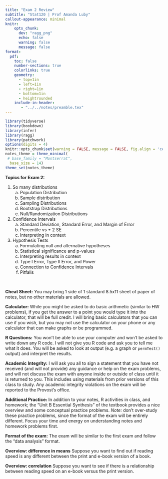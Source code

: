 ```yaml
---
title: "Exam 2 Review"
subtitle: "Stat120 | Prof Amanda Luby"
callout-appearance: minimal
knitr:
    opts_chunk: 
      dev: "ragg_png"
      echo: false
      warning: false
      message: false
format:
  pdf:
    toc: false
    number-sections: true
    colorlinks: true
    geometry:
      - top=1in
      - left=1in
      - right=1in
      - bottom=1in
      - heightrounded
    include-in-header: 
       - "../../notes/preamble.tex"
---
```


```r
library(tidyverse)
library(bookdown)
library(infer)
library(ragg)
library(patchwork)
options(digits = 4)
knitr::opts_chunk$set(warning = FALSE, message = FALSE, fig.align = 'center', fig.width = 5, fig.height = 3, dev = ragg::agg_png())
notes_theme = theme_minimal(
 # base_family = "Montserrat", 
  base_size = 14)
theme_set(notes_theme)
```

**Topics for Exam 2:**

1. So many distributions
    a) Population Distribution
    a) Sample distribution
    a) Sampling Distributions
    a) Bootstrap Distributions
    a) Null/Randomization Distributions
1. Confidence Intervals
    a) Standard Deviation, Standard Error, and Margin of Error
    a) Percentile vs $\pm$ 2 SE
    a) Interpreting in context
2. Hypothesis Tests
    a) Formulating null and alternative hypotheses
    a) Statistical significance and p-values
    a) Interpreting results in context
    a) Type I Error, Type II Error, and Power
    a) Connection to Confidence Intervals
    a) Pitfalls
  
$~$

**Cheat Sheet:** You may bring 1 side of 1 standard 8.5x11 sheet of paper of notes, but no other materials are allowed. 

**Calculator:** While you might be asked to do basic arithmetic (similar to HW problems), if you get the answer to a point you would type it into the calculator, that will be full credit. I will bring basic calculators that you can use if you wish, but you may not use the calculator on your phone or any calculator that can make graphs or be programmed. 

**R Questions:** You won't be able to use your computer and won't be asked to write down any R code. I will not give you R code and ask you to tell me what it does. You will be asked to look at output (e.g. a graph or `permTest()` output) and interpret the results. 

**Academic Integrity:** I will ask you all to sign a statement that you have not received (and will not provide) any guidance or help on the exam problems, and will not discuss the exam with anyone inside or outside of class until it is returned to you. This includes using materials from prior versions of this class to study. Any academic integrity violations on the exam will be reported to the Provost's office.

**Additional Practice:** In addition to your notes, R activities in class, and homework; the "Unit B Essential Synthesis"  of the textbook provides a nice overview and some conceptual practice problems. *Note:* don't over-study these practice problems, since the format of the exam will be entirely different. Focus your time and energy on understanding notes and homework problems first.

**Format of the exam:** The exam will be similar to the first exam and follow the "data analysis" format. 

**Overview: difference in means** Suppose you want to find out if reading speed is any different between the print and e-book version of a book. 

\vspace{4in}

**Overview: correlation** Suppose you want to see if there is a relationship between reading speed on an e-book versus the print version. 


